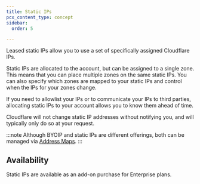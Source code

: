 ```yaml
---
title: Static IPs
pcx_content_type: concept
sidebar:
  order: 5

---
```


Leased static IPs allow you to use a set of specifically assigned Cloudflare IPs.

Static IPs are allocated to the account, but can be assigned to a single zone. This means that you can place multiple zones on the same static IPs. You can also specify which zones are mapped to your static IPs and control when the IPs for your zones change.

If you need to allowlist your IPs or to communicate your IPs to third parties, allocating static IPs to your account allows you to know them ahead of time.

Cloudflare will not change static IP addresses without notifying you, and will typically only do so at your request.

:::note
Although BYOIP and static IPs are different offerings, both can be managed via [Address Maps](/byoip/address-maps/).
:::

## Availability

Static IPs are available as an add-on purchase for Enterprise plans.